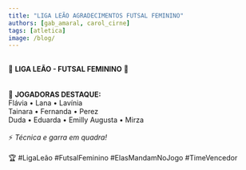 ```yaml
---
title: "LIGA LEÃO AGRADECIMENTOS FUTSAL FEMININO"
authors: [gab_amaral, carol_cirne]
tags: [atletica]
image: /blog/
---
```

⠀⠀⠀⠀⠀⠀⠀⠀⠀  
🦁  **LIGA LEÃO - FUTSAL FEMININO**  🦁  
⠀⠀⠀⠀⠀⠀⠀⠀⠀   
⠀⠀⠀⠀⠀⠀⠀⠀⠀  
💫 **JOGADORAS DESTAQUE:**  
Flávia • Lana • Lavínia  
Tainara • Fernanda • Perez  
Duda • Eduarda • Emilly Augusta • Mirza  
⠀⠀⠀⠀⠀⠀⠀⠀⠀  
⚡ *Técnica e garra em quadra!*  
⠀⠀⠀⠀⠀⠀⠀⠀⠀  
🏆 #LigaLeão #FutsalFeminino #ElasMandamNoJogo #TimeVencedor  